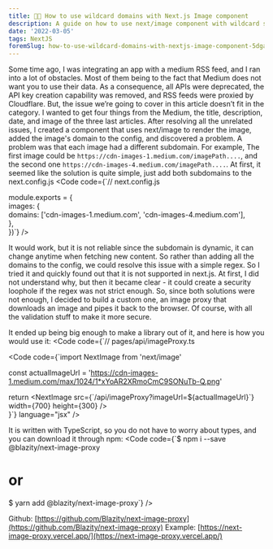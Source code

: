 ```yaml
---
title: 🦸🏼 How to use wildcard domains with Next.js Image component
description: A guide on how to use next/image component with wildcard subdomains. Useful when integrating with external providers, like Facebook or Instagram.
date: '2022-03-05'
tags: NextJS
foremSlug: how-to-use-wildcard-domains-with-nextjs-image-component-5dga
---
```


Some time ago, I was integrating an app with a medium RSS feed, and I ran into a lot of obstacles. Most of them being to the fact that Medium does not want you to use their data. As a consequence, all APIs were deprecated, the API key creation capability was removed, and RSS feeds were proxied by Cloudflare. But, the issue we’re going to cover in this article doesn’t fit in the category.
I wanted to get four things from the Medium, the title, description, date, and image of the three last articles. After resolving all the unrelated issues, I created a component that uses next/image to render the image, added the image's domain to the config, and discovered a problem. A problem was that each image had a different subdomain.
For example, The first image could be `https://cdn-images-1.medium.com/imagePath....`, and the second one `https://cdn-images-4.medium.com/imagePath....`. At first, it seemed like the solution is quite simple, just add both subdomains to the next.config.js
<Code code={`// next.config.js  
  
module.exports = {  
  images: {  
    domains: ['cdn-images-1.medium.com', 'cdn-images-4.medium.com'],  
  },  
})`} />

It would work, but it is not reliable since the subdomain is dynamic, it can change anytime when fetching new content. So rather than adding all the domains to the config, we could resolve this issue with a simple regex. So I tried it and quickly found out that it is not supported in next.js. At first, I did not understand why, but then it became clear - it could create a  security loophole if the regex was not strict enough.
So, since both solutions were not enough, I decided to build a custom one,  an image proxy that downloads an image and pipes it back to the browser. Of course, with all the validation stuff to make it more secure.

It ended up being big enough to make a library out of it, and here is how you would use it:
<Code code={`// pages/api/imageProxy.ts  
  
  

<Code code={`import NextImage from 'next/image'  
  
  const actualImageUrl = '<https://cdn-images-1.medium.com/max/1024/1*xYoAR2XRmoCmC9SONuTb-Q.png>'  
  
  return <NextImage src={\`/api/imageProxy?imageUrl=\${actualImageUrl}\`} width={700} height={300} />  
}`} language="jsx" />

It is written with TypeScript, so you do not have to worry about types, and you can download it through npm:
<Code code={`$ npm i --save @blazity/next-image-proxy  
  
# or  
  
$ yarn add @blazity/next-image-proxy`}  />

Github: [https://github.com/Blazity/next-image-proxy](https://github.com/Blazity/next-image-proxy)
Example: [https://next-image-proxy.vercel.app/](https://next-image-proxy.vercel.app/)